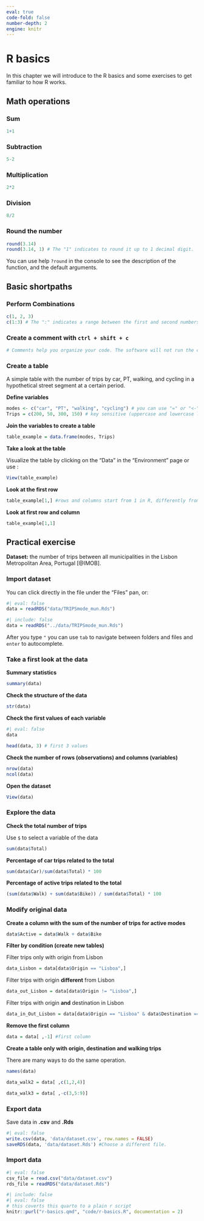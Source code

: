 ```yaml
---
eval: true
code-fold: false
number-depth: 2
engine: knitr
---
```


# R basics

In this chapter we will introduce to the R basics and some exercises to get familiar to how R works.

## Math operations

### Sum

```r
1+1
```

### Subtraction

```r
5-2
```

### Multiplication

```r
2*2
```

### Division

```r
8/2
```

### Round the number

```r
round(3.14)
round(3.14, 1) # The "1" indicates to round it up to 1 decimal digit.
```

You can use help `?round` in the console to see the description of the function, and the default arguments.

## Basic shortpaths

### Perform Combinations

```r
c(1, 2, 3)
c(1:3) # The ":" indicates a range between the first and second numbers. 
```

### Create a comment with `ctrl + shift + c`

```r
# Comments help you organize your code. The software will not run the comment. 
```

### Create a table

A simple table with the number of trips by car, PT, walking, and cycling in a hypothetical street segment at a certain period.

**Define variables**

```r
modes <- c("car", "PT", "walking", "cycling") # you can use "=" or "<-"
Trips = c(200, 50, 300, 150) # key sensitive (uppercase and lowercase letters are different)

```

**Join the variables to create a table**

```r
table_example = data.frame(modes, Trips)
```

**Take a look at the table**

Visualize the table by clicking on the "Data" in the "Environment" page or use :

```r
View(table_example)
```

**Look at the first row**

```r
table_example[1,] #rows and columns start from 1 in R, differently from Python which starts from 0.
```

**Look at first row and column**

```r
table_example[1,1]
```

## Practical exercise

**Dataset:** the number of trips between all municipalities in the Lisbon Metropolitan Area, Portugal [@IMOB].

### Import dataset

You can click directly in the file under the "Files" pan, or:

```r
#| eval: false
data = readRDS("data/TRIPSmode_mun.Rds")
```
```r
#| include: false
data = readRDS("../data/TRIPSmode_mun.Rds")
```

::: {.callout-tip appearance="simple"}
After you type `"` you can use `tab` to navigate between folders and files and `enter` to autocomplete.
:::

### Take a first look at the data

**Summary statistics**

```r
summary(data)
```

**Check the structure of the data**

```r
str(data)
```

**Check the first values of each variable**

```r
#| eval: false
data
```

```r
head(data, 3) # first 3 values
```

**Check the number of rows (observations) and columns (variables)**

```r
nrow(data)
ncol(data)
```

**Open the dataset**

```r
View(data)
```

### Explore the data

**Check the total number of trips**

Use `$` to select a variable of the data

```r
sum(data$Total)
```

**Percentage of car trips related to the total**

```r
sum(data$Car)/sum(data$Total) * 100
```

**Percentage of active trips related to the total**

```r
(sum(data$Walk) + sum(data$Bike)) / sum(data$Total) * 100
```

### Modify original data

**Create a column with the sum of the number of trips for active modes**

```r
data$Active = data$Walk + data$Bike
```

**Filter by condition (create new tables)**

Filter trips only with origin from Lisbon

```r
data_Lisbon = data[data$Origin == "Lisboa",]
```

Filter trips with origin **different** from Lisbon

```r
data_out_Lisbon = data[data$Origin != "Lisboa",]
```

Filter trips with origin **and** destination in Lisbon

```r
data_in_Out_Lisbon = data[data$Origin == "Lisboa" & data$Destination == "Lisboa",]
```

**Remove the first column**

```r
data = data[ ,-1] #first column
```

**Create a table only with origin, destination and walking trips**

There are many ways to do the same operation.

```r
names(data)
```

```r
data_walk2 = data[ ,c(1,2,4)]
```

```r
data_walk3 = data[ ,-c(3,5:9)]
```

### Export data

Save data in **.csv** and **.Rds**

```r
#| eval: false
write.csv(data, 'data/dataset.csv', row.names = FALSE)
saveRDS(data, 'data/dataset.Rds') #Choose a different file. 
```

### Import data

```r
#| eval: false
csv_file = read.csv("data/dataset.csv")
rds_file = readRDS("data/dataset.Rds")
```

```r
#| include: false
#| eval: false
# this coverts this quarto to a plain r script
knitr::purl("r-basics.qmd", "code/r-basics.R", documentation = 2)

```
